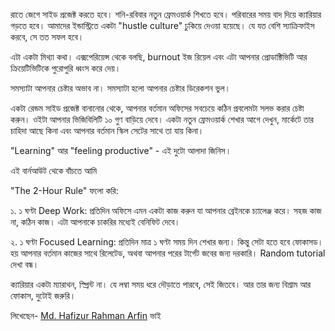 রাতে জেগে সাইড প্রজেক্ট করতে হবে। শনি-রবিবার নতুন ফ্রেমওয়ার্ক শিখতে হবে। পরিবারের সময় বাদ দিয়ে ক্যারিয়ার গড়তে হবে। আমাদের ইন্ডাস্ট্রিতে একটা "hustle culture" ঢুকিয়ে দেওয়া হয়েছে। যে যত বেশি স্যাক্রিফাইস করবে, সে তত সফল হবে।

এটা একটা মিথ্যা কথা। এক্সপেরিয়েন্স থেকে বলছি, burnout ইজ রিয়েল এবং এটা আপনার প্রোডাক্টিভিটি আর ক্রিয়েটিভিটিকে পুরোপুরি ধ্বংস করে দেয়।

সমস্যাটা আপনার চেষ্টার অভাব না। সমস্যাটা হলো আপনার চেষ্টার ডিরেকশন ভুল।

একটা রেন্ডম সাইড প্রজেক্ট বানানোর থেকে, আপনার বর্তমান অফিসের সবচেয়ে কঠিন প্রবলেমটা সলভ করার চেষ্টা করুন। ওইটা আপনার ভিজিবিলিটি ১০ গুণ বাড়িয়ে দেবে। একটা নতুন ফ্রেমওয়ার্ক শেখার আগে দেখুন, মার্কেটে তার চাহিদা আছে কিনা এবং আপনার বর্তমান স্কিল সেটের সাথে তা যায় কিনা।

"Learning" আর "feeling productive" - এই দুটো আলাদা জিনিস।

এই বার্নআউট থেকে বাঁচতে আমি

"The 2-Hour Rule" ফলো করি:

১. ১ ঘণ্টা Deep Work: প্রতিদিন অফিসে এমন একটা কাজ করুন যা আপনার ব্রেইনকে চ্যালেঞ্জ করে। সহজ কাজ না, কঠিন কাজ। এটা আপনাকে চাকরির মধ্যেই বেনিফিট দেবে।

২. ১ ঘণ্টা Focused Learning: প্রতিদিন মাত্র ১ ঘণ্টা সময় দিন শেখার জন্য। কিন্তু সেটা হতে হবে ফোকাসড। হয় আপনার বর্তমান কাজের সাথে রিলেটেড, অথবা আপনার পরের টার্গেট জবের জন্য দরকারি। Random tutorial দেখা বন্ধ।

ক্যারিয়ার একটা ম্যারাথন, স্প্রিন্ট না। যে লম্বা সময় ধরে দৌড়াতে পারবে, সেই জিতবে। আর তার জন্য বিশ্রাম আর ফোকাস, দুটোই জরুরি।

লিখেছেন- [Md. Hafizur Rahman Arfin](https://www.linkedin.com/in/hrarfin/) ভাই

<GiscusComments
  repo="codedbyMojnu/react-bangla-tutorial"
  repoId="R_kgDOLDE87Q"
  category="General"
  categoryId="DIC_kwDOLDE87c4CtCIY"
  mapping="pathname"
  inputPosition="top"
  theme="preferred_color_scheme"
  lang="en"
/>

